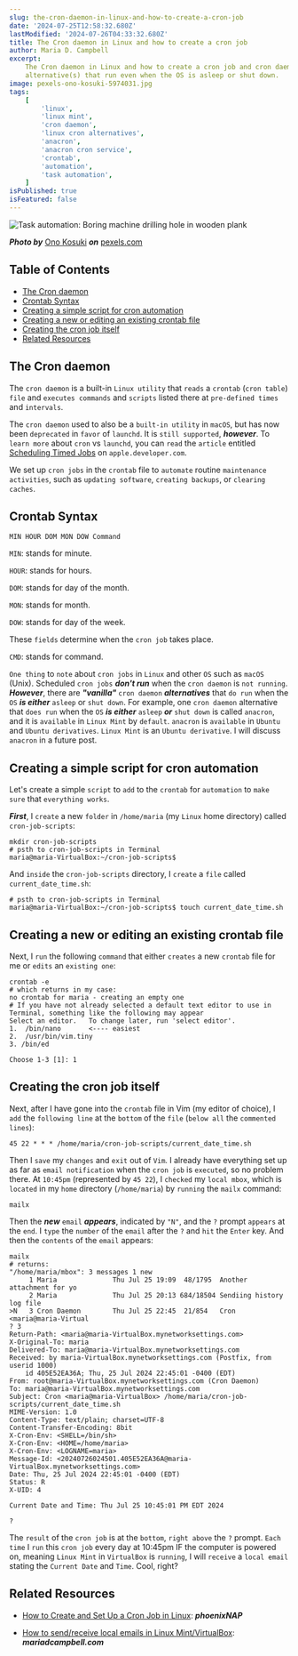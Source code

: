 ```yaml
---
slug: the-cron-daemon-in-linux-and-how-to-create-a-cron-job
date: '2024-07-25T12:58:32.680Z'
lastModified: '2024-07-26T04:33:32.680Z'
title: The Cron daemon in Linux and how to create a cron job
author: Maria D. Campbell
excerpt:
    The Cron daemon in Linux and how to create a cron job and cron daemon
    alternative(s) that run even when the OS is asleep or shut down.
image: pexels-ono-kosuki-5974031.jpg
tags:
    [
        'linux',
        'linux mint',
        'cron daemon',
        'linux cron alternatives',
        'anacron',
        'anacron cron service',
        'crontab',
        'automation',
        'task automation',
    ]
isPublished: true
isFeatured: false
---
```


![Task automation: Boring machine drilling hole in wooden plank](pexels-ono-kosuki-5974031.jpg)

**_Photo by_** [Ono Kosuki](https://www.pexels.com/@ono-kosuki/) **_on_**
[pexels.com](https://www.pexels.com/photo/boring-machine-drilling-hole-in-wooden-plank-5974031/)

## Table of Contents

-   [The Cron daemon](#the-cron-daemon)
-   [Crontab Syntax](#crontab-syntax)
-   [Creating a simple script for cron automation](#creating-a-simple-script-for-cron-automation)
-   [Creating a new or editing an existing crontab file](#creating-a-new-or-editing-an-existing-crontab-file)
-   [Creating the cron job itself](#creating-the-cron-job-itself)
-   [Related Resources](#related-resources)

## The Cron daemon

The `cron daemon` is a built-in `Linux utility` that `reads` a `crontab`
(`cron table`) `file` and `executes commands` and `scripts` listed there at
`pre-defined times` and `intervals`.

The `cron daemon` used to also be a `built-in utility` in `macOS`, but has now
been `deprecated` in `favor` of `launchd`. It is `still supported`,
**_however_**. To `learn more` about `cron` vs `launchd`, you can `read` the
`article` entitled
[Scheduling Timed Jobs](https://developer.apple.com/library/archive/documentation/MacOSX/Conceptual/BPSystemStartup/Chapters/ScheduledJobs.html#//apple_ref/doc/uid/10000172i-CH1-SW2)
on `apple.developer.com`.

We set up `cron jobs` in the `crontab` file to `automate` routine
`maintenance activities`, such as `updating software`, `creating backups`, or
`clearing caches`.

## Crontab Syntax

`MIN HOUR DOM MON DOW Command`

`MIN`: stands for minute.

`HOUR`: stands for hours.

`DOM`: stands for day of the month.

`MON`: stands for month.

`DOW`: stands for day of the week.

These `fields` determine when the `cron job` takes place.

`CMD`: stands for command.

`One thing` to `note` about `cron jobs` in `Linux` and other `OS` such as
`macOS` (Unix). Scheduled `cron jobs` **_don't run_** when the `cron daemon` is
`not running`. **_However_**, there are **_"vanilla"_** `cron daemon`
**_alternatives_** that `do run` when the `OS` **_is either_** `asleep` or
`shut down`. For example, one `cron daemon` alternative that `does run` when the
`OS` **_is either_** `asleep` **_or_** `shut down` is called `anacron`, and it
is `available` in `Linux Mint` by `default`. `anacron` is `available` in
`Ubuntu` and `Ubuntu derivatives`. `Linux Mint` is an `Ubuntu derivative`. I
will discuss `anacron` in a future post.

## Creating a simple script for cron automation

Let's create a simple `script` to `add` to the `crontab` for `automation` to
`make sure` that `everything works`.

**_First_**, I `create` a new `folder` in `/home/maria` (my `Linux` home
directory) called `cron-job-scripts`:

```shell
mkdir cron-job-scripts
# psth to cron-job-scripts in Terminal
maria@maria-VirtualBox:~/cron-job-scripts$
```

And `inside` the `cron-job-scripts` directory, I `create` a `file` called
`current_date_time.sh`:

```shell
# psth to cron-job-scripts in Terminal
maria@maria-VirtualBox:~/cron-job-scripts$ touch current_date_time.sh
```

## Creating a new or editing an existing crontab file

Next, I `run` the following `command` that either `creates` a new `crontab` file
for me or `edits` an `existing one`:

```shell
crontab -e
# which returns in my case:
no crontab for maria - creating an empty one
# If you have not already selected a default text editor to use in Terminal, something like the following may appear
Select an editor.   To change later, run 'select editor'.
1.  /bin/nano       <---- easiest
2.  /usr/bin/vim.tiny
3. /bin/ed

Choose 1-3 [1]: 1
```

## Creating the cron job itself

Next, after I have gone into the `crontab` file in Vim (my editor of choice), I
`add` the `following line` at the `bottom` of the `file` (`below all` the
`commented lines`):

```shell
45 22 * * * /home/maria/cron-job-scripts/current_date_time.sh
```

Then I `save` my `changes` and `exit` out of `Vim`. I already have everything
set up as far as `email notification` when the `cron job` is `executed`, so no
problem there. At `10:45pm` (represented by `45 22`), I `checked` my
`local mbox`, which is `located` in my `home` directory (`/home/maria`) by
`running` the `mailx` command:

```shell
mailx
```

Then the **_new_** `email` **_appears_**, indicated by `"N"`, and the `?` prompt
`appears` at the `end`. I `type` the `number` of the `email` after the `?` and
`hit` the `Enter` key. And then the `contents` of the `email` appears:

```shell
mailx
# returns:
"/home/maria/mbox": 3 messages 1 new
     1 Maria              Thu Jul 25 19:09  48/1795  Another attachment for yo
     2 Maria              Thu Jul 25 20:13 684/18504 Sendiing history log file
>N   3 Cron Daemon        Thu Jul 25 22:45  21/854   Cron <maria@maria-Virtual
? 3
Return-Path: <maria@maria-VirtualBox.mynetworksettings.com>
X-Original-To: maria
Delivered-To: maria@maria-VirtualBox.mynetworksettings.com
Received: by maria-VirtualBox.mynetworksettings.com (Postfix, from userid 1000)
	id 405E52EA36A; Thu, 25 Jul 2024 22:45:01 -0400 (EDT)
From: root@maria-VirtualBox.mynetworksettings.com (Cron Daemon)
To: maria@maria-VirtualBox.mynetworksettings.com
Subject: Cron <maria@maria-VirtualBox> /home/maria/cron-job-scripts/current_date_time.sh
MIME-Version: 1.0
Content-Type: text/plain; charset=UTF-8
Content-Transfer-Encoding: 8bit
X-Cron-Env: <SHELL=/bin/sh>
X-Cron-Env: <HOME=/home/maria>
X-Cron-Env: <LOGNAME=maria>
Message-Id: <20240726024501.405E52EA36A@maria-VirtualBox.mynetworksettings.com>
Date: Thu, 25 Jul 2024 22:45:01 -0400 (EDT)
Status: R
X-UID: 4

Current Date and Time: Thu Jul 25 10:45:01 PM EDT 2024

?
```

The `result` of the `cron job` is at the `bottom`, `right above` the `?` prompt.
`Each time` I `run` this `cron job` every day at 10:45pm IF the computer is
powered on, meaning `Linux Mint` in `VirtualBox` is `running`, I will `receive`
a `local email` stating the `Current Date` and `Time`. Cool, right?

## Related Resources

-   [How to Create and Set Up a Cron Job in Linux](https://phoenixnap.com/kb/set-up-cron-job-linux):
    **_phoenixNAP_**

-   [How to send/receive local emails in Linux Mint/VirtualBox](/blog/how-to-sendreceive-local-emails-in-linux-mintvirtualbox):
    **_mariadcampbell.com_**
